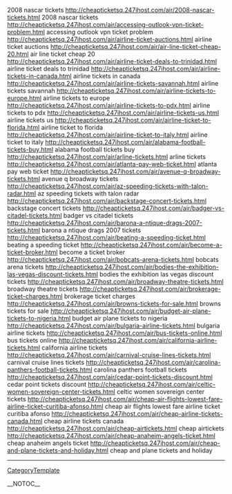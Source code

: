 2008 nascar tickets http://cheapticketsq.247ihost.com/air/2008-nascar-tickets.html 2008 nascar tickets
http://cheapticketsq.247ihost.com/air/accessing-outlook-vpn-ticket-problem.html accessing outlook vpn ticket problem
http://cheapticketsq.247ihost.com/air/airline-ticket-auctions.html airline ticket auctions
http://cheapticketsq.247ihost.com/air/air-line-ticket-cheap-20.html air line ticket cheap 20
http://cheapticketsq.247ihost.com/air/airline-ticket-deals-to-trinidad.html airline ticket deals to trinidad
http://cheapticketsq.247ihost.com/air/airline-tickets-in-canada.html airline tickets in canada
http://cheapticketsq.247ihost.com/air/airline-tickets-savannah.html airline tickets savannah
http://cheapticketsq.247ihost.com/air/airline-tickets-to-europe.html airline tickets to europe
http://cheapticketsq.247ihost.com/air/airline-tickets-to-pdx.html airline tickets to pdx
http://cheapticketsq.247ihost.com/air/airline-tickets-us.html airline tickets us
http://cheapticketsq.247ihost.com/air/airline-ticket-to-florida.html airline ticket to florida
http://cheapticketsq.247ihost.com/air/airline-ticket-to-italy.html airline ticket to italy
http://cheapticketsq.247ihost.com/air/alabama-football-tickets-buy.html alabama football tickets buy
http://cheapticketsq.247ihost.com/air/arline-tickets.html arline tickets
http://cheapticketsq.247ihost.com/air/atlanta-pay-web-ticket.html atlanta pay web ticket
http://cheapticketsq.247ihost.com/air/avenue-q-broadway-tickets.html avenue q broadway tickets
http://cheapticketsq.247ihost.com/air/az-speeding-tickets-with-talon-radar.html az speeding tickets with talon radar
http://cheapticketsq.247ihost.com/air/backstage-concert-tickets.html backstage concert tickets
http://cheapticketsq.247ihost.com/air/badger-vs-citadel-tickets.html badger vs citadel tickets
http://cheapticketsq.247ihost.com/air/barona-a-ntique-drags-2007-tickets.html barona a ntique drags 2007 tickets
http://cheapticketsq.247ihost.com/air/beating-a-speeding-ticket.html beating a speeding ticket
http://cheapticketsq.247ihost.com/air/become-a-ticket-broker.html become a ticket broker
http://cheapticketsq.247ihost.com/air/bobcats-arena-tickets.html bobcats arena tickets
http://cheapticketsq.247ihost.com/air/bodies-the-exhibition-las-vegas-discount-tickets.html bodies the exhibition las vegas discount tickets
http://cheapticketsq.247ihost.com/air/broadway-theatre-tickets.html broadway theatre tickets
http://cheapticketsq.247ihost.com/air/brokerage-ticket-charges.html brokerage ticket charges
http://cheapticketsq.247ihost.com/air/browns-tickets-for-sale.html browns tickets for sale
http://cheapticketsq.247ihost.com/air/budget-air-plane-tickets-to-nigeria.html budget air plane tickets to nigeria
http://cheapticketsq.247ihost.com/air/bulgaria-airline-tickets.html bulgaria airline tickets
http://cheapticketsq.247ihost.com/air/bus-tickets-online.html bus tickets online
http://cheapticketsq.247ihost.com/air/california-airline-tickets.html california airline tickets
http://cheapticketsq.247ihost.com/air/carnival-cruise-lines-tickets.html carnival cruise lines tickets
http://cheapticketsq.247ihost.com/air/carolina-panthers-football-tickets.html carolina panthers football tickets
http://cheapticketsq.247ihost.com/air/cedar-point-tickets-discount.html cedar point tickets discount
http://cheapticketsq.247ihost.com/air/celtic-women-sovereign-center-tickets.html celtic women sovereign center tickets
http://cheapticketsq.247ihost.com/air/cheap-air-flights-lowest-fare-airline-ticket-curitiba-afonso.html cheap air flights lowest fare airline ticket curitiba afonso
http://cheapticketsq.247ihost.com/air/cheap-airline-tickets-canada.html cheap airline tickets canada
http://cheapticketsq.247ihost.com/air/cheap-airtickets.html cheap airtickets
http://cheapticketsq.247ihost.com/air/cheap-anaheim-angels-ticket.html cheap anaheim angels ticket
http://cheapticketsq.247ihost.com/air/cheap-and-plane-tickets-and-holiday.html cheap and plane tickets and holiday
----
[[CategoryTemplate]]

__NOTOC__